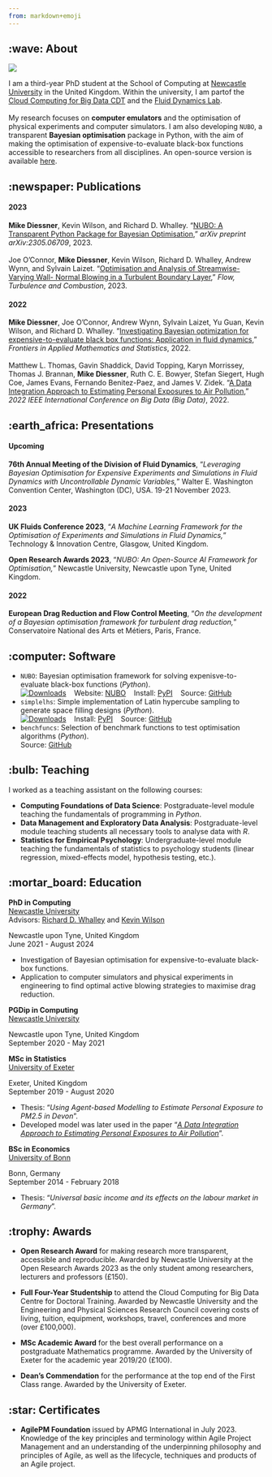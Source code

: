 ```yaml
---
from: markdown+emoji
---
```

## :wave: About
::: {layout-ncol=2}
![](profile.jpg)

I am a third-year PhD student at the School of Computing at [Newcastle
University](https://www.ncl.ac.uk) in the United Kingdom. Within the university,
I am partof the [Cloud Computing for Big Data CDT](
https://www.ncl.ac.uk/bigdata/) and the [Fluid Dynamics Lab](
https://www.experimental-fluid-dynamics.com). \
\
My research focuses on **computer emulators** and the optimisation of physical
experiments and computer simulators. I am also developing `NUBO`, a transparent
**Bayesian optimisation** package in Python, with the aim of making the
optimisation of expensive-to-evaluate black-box functions accessible to
researchers from all disciplines. An open-source version is available [here](
https://mikediessner.github.io/nubo).
:::


## :newspaper: Publications

#### 2023
**Mike Diessner**, Kevin Wilson, and Richard D. Whalley. "[NUBO: A Transparent
Python Package for Bayesian Optimisation](https://arxiv.org/abs/2305.06709),"
_arXiv preprint arXiv:2305.06709_, 2023. \
\
Joe O’Connor, **Mike Diessner**, Kevin Wilson, Richard D. Whalley, Andrew Wynn,
and Sylvain Laizet. "[Optimisation and Analysis of Streamwise-Varying Wall-
Normal Blowing in a Turbulent Boundary Layer](
https://link.springer.com/article/10.1007/s10494-023-00408-3)," _Flow,
Turbulence and Combustion_, 2023.

#### 2022
**Mike Diessner**, Joe O'Connor, Andrew Wynn, Sylvain Laizet, Yu Guan, Kevin
Wilson, and Richard D. Whalley. "[Investigating Bayesian optimization for
expensive-to-evaluate black box functions: Application in fluid dynamics](
https://www.frontiersin.org/articles/10.3389/fams.2022.1076296/full),"
_Frontiers in Applied Mathematics and Statistics_, 2022. \
\
Matthew L. Thomas, Gavin Shaddick, David Topping, Karyn Morrissey, Thomas J.
Brannan, **Mike Diessner**, Ruth C. E. Bowyer, Stefan Siegert, Hugh Coe, James
Evans, Fernando Benitez-Paez, and James V. Zidek. "[A Data Integration Approach
to Estimating Personal Exposures to Air Pollution](
https://ieeexplore.ieee.org/abstract/document/10020701)," _2022 IEEE
International Conference on Big Data (Big Data)_, 2022.


## :earth_africa: Presentations

#### Upcoming
**76th Annual Meeting of the Division of Fluid Dynamics**, "*Leveraging Bayesian Optimisation for
Expensive Experiments and Simulations in Fluid Dynamics with Uncontrollable
Dynamic Variables,*" Walter E. Washington Convention Center, Washington (DC),
USA. 19-21 November 2023.

#### 2023
**UK Fluids Conference 2023**, "*A Machine Learning Framework for the Optimisation of
Experiments and Simulations in Fluid Dynamics,*" Technology & Innovation Centre,
Glasgow, United Kingdom. 

**Open Research Awards 2023**, "*NUBO: An Open-Source AI Framework for Optimisation,*
" Newcastle University, Newcastle upon Tyne, United Kingdom.

#### 2022
**European Drag Reduction and Flow Control Meeting**, "*On the development of a
Bayesian optimisation framework for turbulent drag reduction,*" Conservatoire
National des Arts et Métiers, Paris, France.


## :computer: Software

- `NUBO`: Bayesian optimisation framework for solving expenisve-to-evaluate black-box functions (*Python*).  
  [![Downloads](https://static.pepy.tech/personalized-badge/nubopy?period=total&units=none&left_color=grey&right_color=blue&left_text=Downloads&)](https://pepy.tech/project/nubopy)
  &nbsp;&nbsp; Website: [NUBO](https://mikediessner.github.io/nubo)
  &nbsp;&nbsp; Install: [PyPI](https://pypi.org/project/nubopy/)
  &nbsp;&nbsp; Source: [GitHub](https://github.com/mikediessner/nubo) 
\
- `simplelhs`: Simple implementation of Latin hypercube sampling to generate space filling designs (*Python*).  
  [![Downloads](https://static.pepy.tech/personalized-badge/simplelhs?period=total&units=none&left_color=grey&right_color=blue&left_text=Downloads&)](https://pepy.tech/project/simplelhs)
  &nbsp;&nbsp; Install: [PyPI](https://pypi.org/project/simplelhs/)
  &nbsp;&nbsp; Source: [GitHub](https://github.com/mikediessner/simplelhs) 
\
- `benchfuncs`: Selection of benchmark functions to test optimisation algorithms (*Python*).  
  Source: [GitHub](https://github.com/mikediessner/benchfuncs)

  
## :bulb: Teaching

I worked as a teaching assistant on the following courses:  

 - **Computing Foundations of Data Science**: Postgraduate-level module teaching
 the fundamentals of programming in *Python*.
\
 - **Data Management and Exploratory Data Analysis**: Postgraduate-level module
 teaching students all necessary tools to analyse data with *R*.
\
 - **Statistics for Empirical Psychology**: Undergraduate-level module teaching
 the fundamentals of statistics to psychology students (linear regression,
 mixed-effects model, hypothesis testing, etc.).


## :mortar_board: Education

::: {.d-flex .justify-content-between}
::: {}
**PhD in Computing**  
[Newcastle University](https://www.ncl.ac.uk)  
Advisors: [Richard D. Whalley](https://www.ncl.ac.uk/engineering/staff/profile/richardwhalley.html) 
and [Kevin Wilson](https://www.ncl.ac.uk/maths-physics/people/profile/kevinwilson.html)  
:::
::: {.text-end}
Newcastle upon Tyne, United Kingdom  
June 2021 - August 2024  
:::
:::
- Investigation of Bayesian optimisation for expensive-to-evaluate black-box
functions.
- Application to computer simulators and physical experiments in engineering to
find optimal active blowing strategies to maximise drag reduction. 
\

::: {.d-flex .justify-content-between}
::: {}
**PGDip in Computing**  
[Newcastle University](https://www.ncl.ac.uk)  
:::
::: {.text-end}
Newcastle upon Tyne, United Kingdom  
September 2020 - May 2021  
:::
:::


::: {.d-flex .justify-content-between}
::: {}
**MSc in Statistics**  
[University of Exeter](https://www.exeter.ac.uk)  
:::
::: {.text-end}
Exeter, United Kingdom  
September 2019 - August 2020  
:::
:::
- Thesis: "*Using Agent-based Modelling to Estimate Personal Exposure to PM2.5
in Devon*".
- Developed model was later used in the paper "[*A Data Integration Approach to
Estimating Personal Exposures to Air Pollution*](
https://ieeexplore.ieee.org/abstract/document/10020701)".
\

::: {.d-flex .justify-content-between}
::: {}
**BSc in Economics**  
[University of Bonn](https://www.uni-bonn.de/en/home?set_language=en)  
:::
::: {.text-end}
Bonn, Germany  
September 2014 - February 2018  
:::
:::
- Thesis: "*Universal basic income and its effects on the labour market in
Germany*".  


## :trophy: Awards

- **Open Research Award** for making research more transparent, accessible and
reproducible. Awarded by Newcastle University at the Open Research Awards 2023
as the only student among researchers, lecturers and professors (£150).

- **Full Four-Year Studentship** to attend the Cloud Computing for Big Data
Centre for Doctoral Training. Awarded by Newcastle University and the
Engineering and Physical Sciences Research Council covering costs of living,
tuition, equipment, workshops, travel, conferences and more (over £100,000).

- **MSc Academic Award** for the best overall performance on a postgraduate
Mathematics programme. Awarded by the University of Exeter for the academic
year 2019/20 (£100).

- **Dean's Commendation** for the performance at the top end of the First Class
range. Awarded by the University of Exeter.


## :star: Certificates

- **AgilePM Foundation** issued by APMG International in July 2023. Knowledge of
the key principles and terminology within Agile Project Management and an
understanding of the underpinning philosophy and principles of Agile, as well as
the lifecycle, techniques and products of an Agile project.
